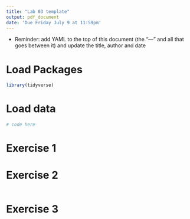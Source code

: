 ```yaml
---
title: "Lab 03 template"
output: pdf_document
date: 'Due Friday July 9 at 11:59pm'
---
```


- Reminder: add YAML to the top of this document (the "---" and all that goes between it) and update the title, author and date

# Load Packages

```r
library(tidyverse)
``` 

# Load data

```r
# code here
```


# Exercise 1


# Exercise 2

```r

```

# Exercise 3

